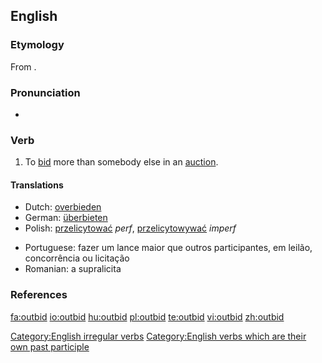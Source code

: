 ==English==

===Etymology===
From {{prefix|out|bid}}.

===Pronunciation===
* {{IPA|/'outbid/}}

===Verb===
{{en-verb|outbids|outbidding|outbid}}

# To [[bid]] more than somebody else in an [[auction]].

====Translations====
{{trans-top|To bid more than somebody else}}
* Dutch: [[overbieden]]
* German: [[überbieten]]
* Polish: [[przelicytować]] ''perf'', [[przelicytowywać]] ''imperf''
{{trans-mid}}
* Portuguese: fazer um lance maior que outros participantes, em leilão, concorrência ou licitação
* Romanian: a supralicita
{{trans-bottom}}

===References===
{{R:Century 1911}}
{{R:Webster 1913}}

[[Category:English irregular verbs]]
[[Category:English verbs which are their own past participle]]

[[fa:outbid]]
[[io:outbid]]
[[hu:outbid]]
[[pl:outbid]]
[[te:outbid]]
[[vi:outbid]]
[[zh:outbid]]